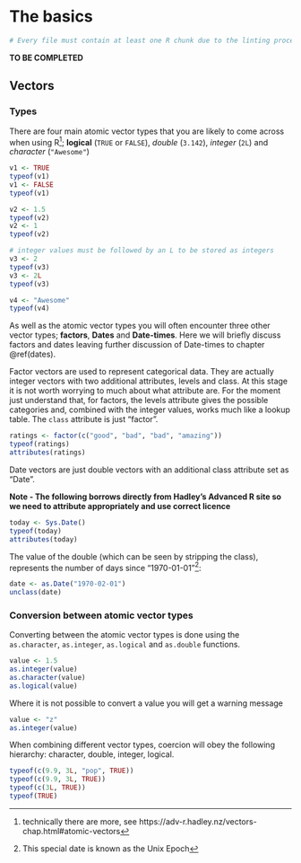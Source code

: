 # The basics {#basics}

```r
# Every file must contain at least one R chunk due to the linting process.
```

**TO BE COMPLETED**

## Vectors

### Types {#vector-types}

There are four main atomic vector types that you are likely to come across
when using R^[technically there are more, see 
https://adv-r.hadley.nz/vectors-chap.html#atomic-vectors]; **logical** (`TRUE` 
or `FALSE`), *double* (`3.142`), *integer* (`2L`) and *character* (`"Awesome"`)

```r
v1 <- TRUE
typeof(v1)
v1 <- FALSE
typeof(v1)

v2 <- 1.5
typeof(v2)
v2 <- 1
typeof(v2)

# integer values must be followed by an L to be stored as integers
v3 <- 2
typeof(v3)
v3 <- 2L
typeof(v3)

v4 <- "Awesome"
typeof(v4)
```

As well as the atomic vector types you will often encounter three other vector
types; **factors**, **Dates** and **Date-times**.  Here we will briefly discuss
factors and dates leaving further discussion of Date-times to chapter 
\@ref(dates).

Factor vectors are used to represent categorical data.  They are actually
integer vectors with two additional attributes, levels and class.  At this
stage it is not worth worrying to much about what attribute are.  For the moment
just understand that, for factors, the levels attribute gives the possible 
categories and, combined with the integer values, works much like a lookup 
table.  The `class` attribute is just "factor".

```r
ratings <- factor(c("good", "bad", "bad", "amazing"))
typeof(ratings)
attributes(ratings)
```

Date vectors are just double vectors with an additional class attribute set as
"Date".  

**Note - The following borrows directly from Hadley's Advanced R site
so we need to attribute appropriately and use correct licence**

```r
today <- Sys.Date()
typeof(today)
attributes(today)
```

The value of the double (which can be seen by stripping the class), represents
the number of days since "1970-01-01"^[This special date is known as the Unix 
Epoch]:

```r
date <- as.Date("1970-02-01")
unclass(date)
```

### Conversion between atomic vector types

Converting between the atomic vector types is done using the `as.character`, 
`as.integer`, `as.logical` and `as.double` functions.

```r
value <- 1.5
as.integer(value)
as.character(value)
as.logical(value)
```

Where it is not possible to convert a value you will get a warning message

```r
value <- "z"
as.integer(value)
```

When combining different vector types, coercion will obey the following 
hierarchy: character, double, integer, logical.

```r
typeof(c(9.9, 3L, "pop", TRUE))
typeof(c(9.9, 3L, TRUE))
typeof(c(3L, TRUE))
typeof(TRUE)
```
